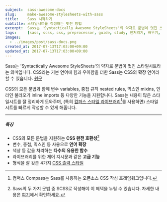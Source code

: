 ```yaml
---
subject:  sass-awesome-docs
slug:     make-awesome-stylesheets-with-sass
title:    Sass 시작하기
subtitle: 스타일시트를 작성하는 멋진 방법
excerpt:  Sass는 'Syntactically Awesome StyleSheets'의 약자로 문법이 멋진 스타일시트라는 의미입니다.
tags:     [sass, scss, css, preprocessor, guide, study, 전처리기, 배우기, 공부, 스터디, 설명]
images:
  - ../images/post/sass-docs.png
created_at: 2017-07-13T17:03:00+09:00
updated_at: 2017-07-13T17:03:00+09:00
---
```


<div className="lead">
    Sass는 'Syntactically Awesome StyleSheets'의 약자로 문법이 멋진 스타일시트라는 의미입니다.
    CSS라는 기본 언어에 힘과 우아함을 더한 Sass는 CSS의 확장 언어라 할 수 있습니다.
    <a className="original-link" target="_blank" href="https://sass-lang.com/documentation/file.SASS_REFERENCE.html">원문</a>
</div>

CSS의 모든 문법과 함께 변수 <SideBySide>variables</SideBySide>, 중첩 규칙 <SideBySide>nested rules</SideBySide>, 믹스인 <SideBySide>mixins</SideBySide>, 인라인 불러오기 <SideBySide>inline imports</SideBySide> 등 다양한 기능을 지원합니다.
Sass는 내용이 많은 스타일시트를 잘 정리하게 도와주며, (특히 [컴퍼스 스타일 라이브러리](http://compass-style.org/)[^compass]를 사용하면) 스타일시트를 빠르게 작성할 수 있게 해줍니다.

***

##### 특징
- CSS의 모든 문법을 지원하는 **CSS 완전 호환성**[^css]
- 변수, 중첩, 믹스인 등 사용으로 **언어 확장**
- 색상 등 값을 처리하는 **다수의 유용한 함수**
- 라이브러리를 위한 제어 지시문과 같은 **고급 기능** 
- 형식을 잘 갖춘 4가지 [CSS 출력 스타일](/blog/sass-awesome-docs-output-style/)


[^compass]: 컴퍼스 <SideBySide>Compass</SideBySide>는 Sass를 사용하는 오픈소스 CSS 작성 프레임워크입니다.
[^css]: Sass의 두 가지 문법 중 SCSS로 작성해야 이 혜택을 누릴 수 있습니다. 자세한 내용은 [여기](/blog/write-sass-with-scss/)에서 확인하세요.

